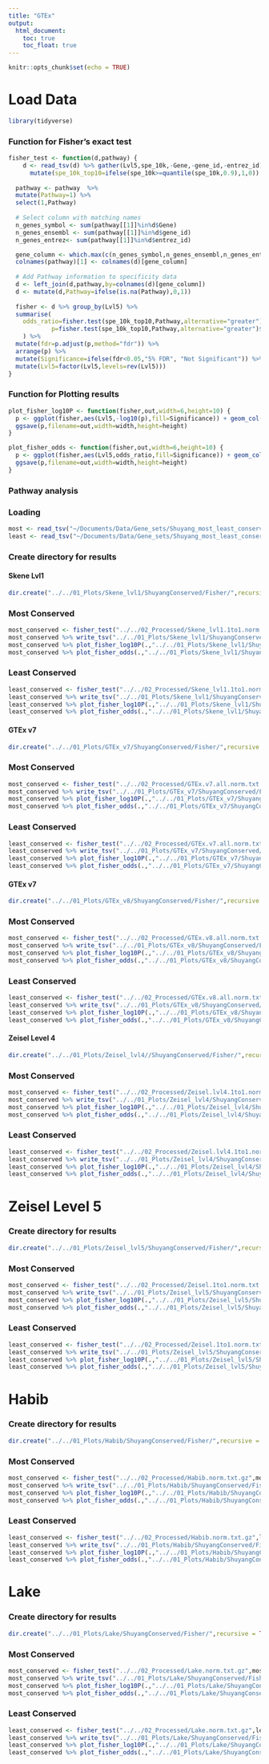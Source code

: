 ```yaml
---
title: "GTEx"
output: 
  html_document:
    toc: true
    toc_float: true
---
```


```r
knitr::opts_chunk$set(echo = TRUE)
```

# Load Data

```R
library(tidyverse)
```

### Function for Fisher's exact test

```r
fisher_test <- function(d,pathway) {
    d <- read_tsv(d) %>% gather(Lvl5,spe_10k,-Gene,-gene_id,-entrez_id) %>% 
      mutate(spe_10k_top10=ifelse(spe_10k>=quantile(spe_10k,0.9),1,0))
 
  pathway <- pathway  %>% 
  mutate(Pathway=1) %>% 
  select(1,Pathway)
  
  # Select column with matching names
  n_genes_symbol <- sum(pathway[[1]]%in%d$Gene)
  n_genes_ensembl <- sum(pathway[[1]]%in%d$gene_id)
  n_genes_entrez<- sum(pathway[[1]]%in%d$entrez_id)

  gene_column <- which.max(c(n_genes_symbol,n_genes_ensembl,n_genes_entrez))
  colnames(pathway)[1] <- colnames(d)[gene_column]
  
  # Add Pathway information to specificity data
  d <- left_join(d,pathway,by=colnames(d)[gene_column])
  d <- mutate(d,Pathway=ifelse(is.na(Pathway),0,1))
  
  fisher <- d %>% group_by(Lvl5) %>% 
  summarise(
    odds_ratio=fisher.test(spe_10k_top10,Pathway,alternative="greater")$estimate,
            p=fisher.test(spe_10k_top10,Pathway,alternative="greater")$p.value
    ) %>%
  mutate(fdr=p.adjust(p,method="fdr")) %>%
  arrange(p) %>%
  mutate(Significance=ifelse(fdr<0.05,"5% FDR", "Not Significant")) %>%
  mutate(Lvl5=factor(Lvl5,levels=rev(Lvl5)))
}
```

### Function for Plotting results

```r
plot_fisher_log10P <- function(fisher,out,width=6,height=10) {
  p <- ggplot(fisher,aes(Lvl5,-log10(p),fill=Significance)) + geom_col() + coord_flip() + theme_classic() + xlab("")
  ggsave(p,filename=out,width=width,height=height)
}
```

```r
plot_fisher_odds <- function(fisher,out,width=6,height=10) {
  p <- ggplot(fisher,aes(Lvl5,odds_ratio,fill=Significance)) + geom_col() + coord_flip() + theme_classic() + xlab("") + geom_hline(yintercept = 1)
  ggsave(p,filename=out,width=width,height=height)
}
```

### Pathway analysis

### Loading

```r
most <- read_tsv("~/Documents/Data/Gene_sets/Shuyang_most_least_conserved/genes_MOST_conserved_exon_191107.txt")
least <- read_tsv("~/Documents/Data/Gene_sets/Shuyang_most_least_conserved/genes_LEAST_conserved_exon_191107.txt")
```

### Create directory for results

#### Skene Lvl1

```r
dir.create("../../01_Plots/Skene_lvl1/ShuyangConserved/Fisher/",recursive = TRUE,showWarnings = FALSE)
```

### Most Conserved

```r
most_conserved <- fisher_test("../../02_Processed/Skene_lvl1.1to1.norm.txt.gz",most)
most_conserved %>% write_tsv("../../01_Plots/Skene_lvl1/ShuyangConserved/Fisher/most_conserved.fisher.txt")
most_conserved %>% plot_fisher_log10P(.,"../../01_Plots/Skene_lvl1/ShuyangConserved/Fisher/most_conserved.fisher.log10p.pdf")
most_conserved %>% plot_fisher_odds(.,"../../01_Plots/Skene_lvl1/ShuyangConserved/Fisher/most_conserved.fisher.oddsratio.pdf")
```

### Least Conserved

```r
least_conserved <- fisher_test("../../02_Processed/Skene_lvl1.1to1.norm.txt.gz",least)
least_conserved %>% write_tsv("../../01_Plots/Skene_lvl1/ShuyangConserved/Fisher/least_conserved.fisher.txt")
least_conserved %>% plot_fisher_log10P(.,"../../01_Plots/Skene_lvl1/ShuyangConserved/Fisher/least_conserved.fisher.log10p.pdf")
least_conserved %>% plot_fisher_odds(.,"../../01_Plots/Skene_lvl1/ShuyangConserved/Fisher/least_conserved.fisher.oddsratio.pdf")
```

#### GTEx v7

```r
dir.create("../../01_Plots/GTEx_v7/ShuyangConserved/Fisher/",recursive = TRUE,showWarnings = FALSE)
```

### Most Conserved

```r
most_conserved <- fisher_test("../../02_Processed/GTEx.v7.all.norm.txt.gz",most)
most_conserved %>% write_tsv("../../01_Plots/GTEx_v7/ShuyangConserved/Fisher/most_conserved.fisher.txt")
most_conserved %>% plot_fisher_log10P(.,"../../01_Plots/GTEx_v7/ShuyangConserved/Fisher/most_conserved.fisher.log10p.pdf")
most_conserved %>% plot_fisher_odds(.,"../../01_Plots/GTEx_v7/ShuyangConserved/Fisher/most_conserved.fisher.oddsratio.pdf")
```

### Least Conserved

```r
least_conserved <- fisher_test("../../02_Processed/GTEx.v7.all.norm.txt.gz",least)
least_conserved %>% write_tsv("../../01_Plots/GTEx_v7/ShuyangConserved/Fisher/least_conserved.fisher.txt")
least_conserved %>% plot_fisher_log10P(.,"../../01_Plots/GTEx_v7/ShuyangConserved/Fisher/least_conserved.fisher.log10p.pdf")
least_conserved %>% plot_fisher_odds(.,"../../01_Plots/GTEx_v7/ShuyangConserved/Fisher/least_conserved.fisher.oddsratio.pdf")
```

#### GTEx v7

```r
dir.create("../../01_Plots/GTEx_v8/ShuyangConserved/Fisher/",recursive = TRUE,showWarnings = FALSE)
```

### Most Conserved

```r
most_conserved <- fisher_test("../../02_Processed/GTEx.v8.all.norm.txt.gz",most)
most_conserved %>% write_tsv("../../01_Plots/GTEx_v8/ShuyangConserved/Fisher/most_conserved.fisher.txt")
most_conserved %>% plot_fisher_log10P(.,"../../01_Plots/GTEx_v8/ShuyangConserved/Fisher/most_conserved.fisher.log10p.pdf")
most_conserved %>% plot_fisher_odds(.,"../../01_Plots/GTEx_v8/ShuyangConserved/Fisher/most_conserved.fisher.oddsratio.pdf")
```

### Least Conserved

```r
least_conserved <- fisher_test("../../02_Processed/GTEx.v8.all.norm.txt.gz",least)
least_conserved %>% write_tsv("../../01_Plots/GTEx_v8/ShuyangConserved/Fisher/least_conserved.fisher.txt")
least_conserved %>% plot_fisher_log10P(.,"../../01_Plots/GTEx_v8/ShuyangConserved/Fisher/least_conserved.fisher.log10p.pdf")
least_conserved %>% plot_fisher_odds(.,"../../01_Plots/GTEx_v8/ShuyangConserved/Fisher/least_conserved.fisher.oddsratio.pdf")
```

#### Zeisel Level 4

```r
dir.create("../../01_Plots/Zeisel_lvl4//ShuyangConserved/Fisher/",recursive = TRUE,showWarnings = FALSE)
```

### Most Conserved

```r
most_conserved <- fisher_test("../../02_Processed/Zeisel.lvl4.1to1.norm.txt.gz",most)
most_conserved %>% write_tsv("../../01_Plots/Zeisel_lvl4/ShuyangConserved/Fisher/most_conserved.fisher.txt")
most_conserved %>% plot_fisher_log10P(.,"../../01_Plots/Zeisel_lvl4/ShuyangConserved/Fisher/most_conserved.fisher.log10p.pdf")
most_conserved %>% plot_fisher_odds(.,"../../01_Plots/Zeisel_lvl4/ShuyangConserved/Fisher/most_conserved.fisher.oddsratio.pdf")
```

### Least Conserved

```r
least_conserved <- fisher_test("../../02_Processed/Zeisel.lvl4.1to1.norm.txt.gz",least)
least_conserved %>% write_tsv("../../01_Plots/Zeisel_lvl4/ShuyangConserved/Fisher/least_conserved.fisher.txt")
least_conserved %>% plot_fisher_log10P(.,"../../01_Plots/Zeisel_lvl4/ShuyangConserved/Fisher/least_conserved.fisher.log10p.pdf")
least_conserved %>% plot_fisher_odds(.,"../../01_Plots/Zeisel_lvl4/ShuyangConserved/Fisher/least_conserved.fisher.oddsratio.pdf")
```


# Zeisel Level 5

### Create directory for results

```r
dir.create("../../01_Plots/Zeisel_lvl5/ShuyangConserved/Fisher/",recursive = TRUE,showWarnings = FALSE)
```

### Most Conserved

```r
most_conserved <- fisher_test("../../02_Processed/Zeisel.1to1.norm.txt.gz",most)
most_conserved %>% write_tsv("../../01_Plots/Zeisel_lvl5/ShuyangConserved/Fisher/most_conserved.fisher.txt")
most_conserved %>% plot_fisher_log10P(.,"../../01_Plots/Zeisel_lvl5/ShuyangConserved/Fisher/most_conserved.fisher.log10p.pdf",height=30)
most_conserved %>% plot_fisher_odds(.,"../../01_Plots/Zeisel_lvl5/ShuyangConserved/Fisher/most_conserved.fisher.estimate.pdf",height=30)
```

### Least Conserved

```r
least_conserved <- fisher_test("../../02_Processed/Zeisel.1to1.norm.txt.gz",least)
least_conserved %>% write_tsv("../../01_Plots/Zeisel_lvl5/ShuyangConserved/Fisher/least_conserved.fisher.txt")
least_conserved %>% plot_fisher_log10P(.,"../../01_Plots/Zeisel_lvl5/ShuyangConserved/Fisher/least_conserved.fisher.log10p.pdf",height=30)
least_conserved %>% plot_fisher_odds(.,"../../01_Plots/Zeisel_lvl5/ShuyangConserved/Fisher/least_conserved.fisher.estimate.pdf",height=30)
```

# Habib

### Create directory for results

```r
dir.create("../../01_Plots/Habib/ShuyangConserved/Fisher/",recursive = TRUE,showWarnings = FALSE)
```

### Most Conserved

```r
most_conserved <- fisher_test("../../02_Processed/Habib.norm.txt.gz",most)
most_conserved %>% write_tsv("../../01_Plots/Habib/ShuyangConserved/Fisher/most_conserved.fisher.txt")
most_conserved %>% plot_fisher_log10P(.,"../../01_Plots/Habib/ShuyangConserved/Fisher/most_conserved.fisher.log10p.pdf")
most_conserved %>% plot_fisher_odds(.,"../../01_Plots/Habib/ShuyangConserved/Fisher/most_conserved.fisher.estimate.pdf")
```

### Least Conserved

```r
least_conserved <- fisher_test("../../02_Processed/Habib.norm.txt.gz",least)
least_conserved %>% write_tsv("../../01_Plots/Habib/ShuyangConserved/Fisher/least_conserved.fisher.txt")
least_conserved %>% plot_fisher_log10P(.,"../../01_Plots/Habib/ShuyangConserved/Fisher/least_conserved.fisher.log10p.pdf")
least_conserved %>% plot_fisher_odds(.,"../../01_Plots/Habib/ShuyangConserved/Fisher/least_conserved.fisher.estimate.pdf")
```

# Lake

### Create directory for results

```r
dir.create("../../01_Plots/Lake/ShuyangConserved/Fisher/",recursive = TRUE,showWarnings = FALSE)
```

### Most Conserved

```r
most_conserved <- fisher_test("../../02_Processed/Lake.norm.txt.gz",most)
most_conserved %>% write_tsv("../../01_Plots/Lake/ShuyangConserved/Fisher/most_conserved.fisher.txt")
most_conserved %>% plot_fisher_log10P(.,"../../01_Plots/Lake/ShuyangConserved/Fisher/most_conserved.fisher.log10p.pdf",height=20)
most_conserved %>% plot_fisher_odds(.,"../../01_Plots/Lake/ShuyangConserved/Fisher/most_conserved.fisher.estimate.pdf",height=20)
```

### Least Conserved

```r
least_conserved <- fisher_test("../../02_Processed/Lake.norm.txt.gz",least)
least_conserved %>% write_tsv("../../01_Plots/Lake/ShuyangConserved/Fisher/least_conserved.fisher.txt")
least_conserved %>% plot_fisher_log10P(.,"../../01_Plots/Lake/ShuyangConserved/Fisher/least_conserved.fisher.log10p.pdf",height=20)
least_conserved %>% plot_fisher_odds(.,"../../01_Plots/Lake/ShuyangConserved/Fisher/least_conserved.fisher.estimate.pdf",height=20)
```


